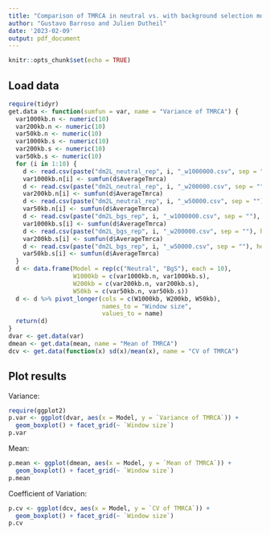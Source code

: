 ```yaml
---
title: "Comparison of TMRCA in neutral vs. with background selection models."
author: "Gustavo Barroso and Julien Dutheil"
date: '2023-02-09'
output: pdf_document
---
```


```r
knitr::opts_chunk$set(echo = TRUE)
```

## Load data

```r
require(tidyr)
get.data <- function(sumfun = var, name = "Variance of TMRCA") {
  var1000kb.n <- numeric(10)
  var200kb.n <- numeric(10)
  var50kb.n <- numeric(10)
  var1000kb.s <- numeric(10)
  var200kb.s <- numeric(10)
  var50kb.s <- numeric(10)
  for (i in 1:10) {
    d <- read.csv(paste("dm2L_neutral_rep", i, "_w1000000.csv", sep = ""), header = TRUE)
    var1000kb.n[i] <- sumfun(d$AverageTmrca)
    d <- read.csv(paste("dm2L_neutral_rep", i, "_w200000.csv", sep = ""), header = TRUE)
    var200kb.n[i] <- sumfun(d$AverageTmrca)
    d <- read.csv(paste("dm2L_neutral_rep", i, "_w50000.csv", sep = ""), header = TRUE)
    var50kb.n[i] <- sumfun(d$AverageTmrca)
    d <- read.csv(paste("dm2L_bgs_rep", i, "_w1000000.csv", sep = ""), header = TRUE)
    var1000kb.s[i] <- sumfun(d$AverageTmrca)
    d <- read.csv(paste("dm2L_bgs_rep", i, "_w200000.csv", sep = ""), header = TRUE)
    var200kb.s[i] <- sumfun(d$AverageTmrca)
    d <- read.csv(paste("dm2L_bgs_rep", i, "_w50000.csv", sep = ""), header = TRUE)
    var50kb.s[i] <- sumfun(d$AverageTmrca)
  }
  d <- data.frame(Model = rep(c("Neutral", "BgS"), each = 10), 
                  W1000kb = c(var1000kb.n, var1000kb.s),
                  W200kb = c(var200kb.n, var200kb.s),
                  W50kb = c(var50kb.n, var50kb.s))
  d <- d %>% pivot_longer(cols = c(W1000kb, W200kb, W50kb),
                          names_to = "Window size",
                          values_to = name)
  return(d)
}
dvar <- get.data(var) 
dmean <- get.data(mean, name = "Mean of TMRCA")
dcv <- get.data(function(x) sd(x)/mean(x), name = "CV of TMRCA")
```

## Plot results

Variance:

```r
require(ggplot2)
p.var <- ggplot(dvar, aes(x = Model, y = `Variance of TMRCA`)) +
  geom_boxplot() + facet_grid(~ `Window size`)
p.var
```

Mean:

```r
p.mean <- ggplot(dmean, aes(x = Model, y = `Mean of TMRCA`)) +
  geom_boxplot() + facet_grid(~ `Window size`)
p.mean
```

Coefficient of Variation:

```r
p.cv <- ggplot(dcv, aes(x = Model, y = `CV of TMRCA`)) +
  geom_boxplot() + facet_grid(~ `Window size`)
p.cv
```

